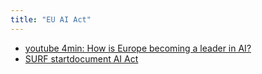 ```yaml
---
title: "EU AI Act"
---
```


- [youtube 4min: How is Europe becoming a leader in AI?](https://www.youtube.com/watch?v=i268oenkv0U)
- [SURF startdocument AI Act](https://www.surf.nl/files/2025-03/startdocument-ai-act-b5-1.pdf)
